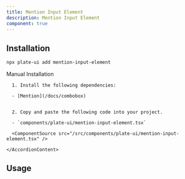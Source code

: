 ```yaml
---
title: Mention Input Element
description: Mention Input Element
component: true
---
```


[//]: # (<ComponentExample src="/src/components/examples/PlaygroundDemo.tsx">)
[//]: # (  <PlaygroundDemo />)
[//]: # (</ComponentExample>)

## Installation

```bash
npx plate-ui add mention-input-element
```

<Accordion type="single" collapsible>
  <AccordionItem value="manual-installation">
    <AccordionTrigger>Manual Installation</AccordionTrigger>
    <AccordionContent>

      1. Install the following dependencies:

      - [Mention](/docs/combobox)


      2. Copy and paste the following code into your project.

      - `components/plate-ui/mention-input-element.tsx`

      <ComponentSource src="/src/components/plate-ui/mention-input-element.tsx" />

    </AccordionContent>

  </AccordionItem>
</Accordion>

## Usage

```tsx
```

```tsx
```